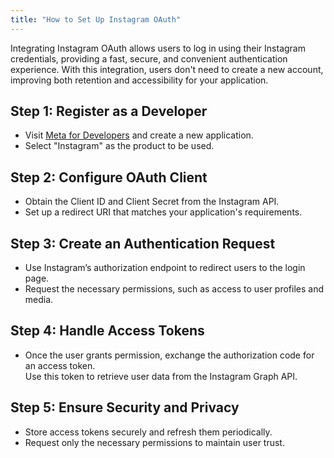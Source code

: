 ```yaml
---
title: "How to Set Up Instagram OAuth"
---
```


Integrating Instagram OAuth allows users to log in using their Instagram credentials, providing a fast, secure, and convenient authentication experience. With this integration, users don't need to create a new account, improving both retention and accessibility for your application.

## **Step 1:** **Register as a Developer**

* Visit [Meta for Developers](https://developers.facebook.com/) and create a new application.
* Select "Instagram" as the product to be used.

## **Step 2:** **Configure OAuth Client**

* Obtain the Client ID and Client Secret from the Instagram API.
* Set up a redirect URI that matches your application's requirements.

## **Step 3:** **Create an Authentication Request**

* Use Instagram’s authorization endpoint to redirect users to the login page.
* Request the necessary permissions, such as access to user profiles and media.

## **Step 4:** **Handle Access Tokens**

* Once the user grants permission, exchange the authorization code for an access token.  
Use this token to retrieve user data from the Instagram Graph API.

## **Step 5:** **Ensure Security and Privacy**

* Store access tokens securely and refresh them periodically.
* Request only the necessary permissions to maintain user trust.
